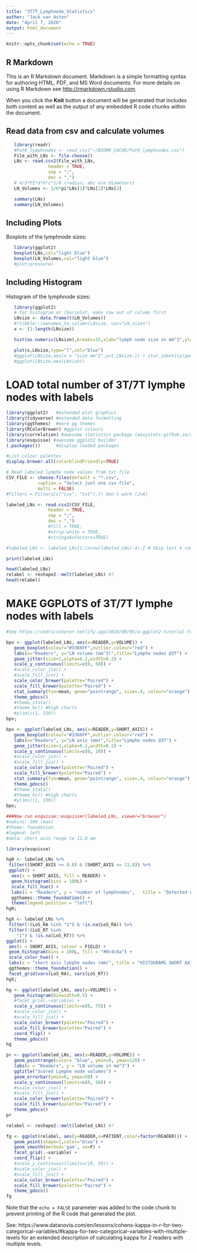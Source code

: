 ```yaml
---
title: "3T7T_Lymphnode_Statistics"
author: "Jack van Asten"
date: "April 7, 2020"
output: html_document
---
```


```r
knitr::opts_chunk$set(echo = TRUE)
```

## R Markdown

This is an R Markdown document. Markdown is a simple formatting syntax for authoring HTML, PDF, and MS Word documents. For more details on using R Markdown see <http://rmarkdown.rstudio.com>.

When you click the **Knit** button a document will be generated that includes both content as well as the output of any embedded R code chunks within the document.

## Read data from csv and calculate volumes
```r
   library(readr)
   #Pat0_lymphnodes <- read_csv("~/BIOMR_CACHE/Pat0_lymphnodes.csv")
   File_with_LNs <- file.choose()
   LNs <- read.csv2(File_with_LNs,
                header = TRUE,
                sep = ";",
                dec = ",")
   # 4/3*PI*a*b*c*1/8 (radius; abc are diameters)
   LN_Volumes <- 1/6*pi*LNs[1]*LNs[2]*LNs[3]
```

```r
   summary(LNs)
   summary(LN_Volumes)
```

## Including Plots
Boxplots of the lymphnode sizes:
```r
   library(ggplot2)
   boxplot(LNs,col="light blue")
   boxplot(LN_Volumes,col="light blue")
   #plot(pressure)
```

## Including Histogram
Histogram of the lymphnode sizes:
```r
   library(ggplot2)
   # for histogram or (bar)plot, make row out of column first
   LNsize <- data.frame(t(LN_Volumes))
   #?tibble::rownames_to_column(LNsize, var="LN_sizes")
   x <- (1:length(LNsize))

   hist(as.numeric(LNsize),breaks=15,xlab="lymph node size in mm^3",ylab="frequency",main="Scored nodes Pat0",col="light green")

   plot(x,LNsize,type="l",col="blue")
   #ggplot(LNsize,aes(x = "size mm^3",y=t.LNsize.)) + stat_identity(geom = "bar")
   #ggplot(LNsize,aes(LNsize))
```

# LOAD total number of 3T/7T lymphe nodes with labels
```r
library(ggplot2)   #extended plot graphics
library(tidyverse) #extended data formatting
library(ggthemes)  #more gg themes
library(RColorBrewer) #ggplot colours
library(correlation) #awesome statistics package (easystats.github.io/correlation)
library(esquisse) #awesome ggplot2 builder
(.packages())      #display loaded packages

#List colour palettes
display.brewer.all(colorblindFriendly=TRUE)

# Read labeled lymphe node values from txt file
CSV_FILE <- choose.files(default = "*.csv",
            caption = "Select just one csv file",
            multi = FALSE)
#filters = Filters[c("csv", "txt"),]) don't work (JvA)

labeled_LNs <- read.csv2(CSV_FILE, 
                header = TRUE,  
                sep = ";",
                dec = ",")
                #fill = TRUE, 
                #strip.white = TRUE, 
                #stringsAsFactors=TRUE)

#labeled_LNs <- labeled_LNs[1:(nrow(labeled_LNs)-4),] # Skip last 4 rows! Not necessary anymore; see README_EXCEL_FILES.JvA

print(labeled_LNs)

head(labeled_LNs)
relabel <- reshape2::melt(labeled_LNs) #?
head(relabel)
```

# MAKE GGPLOTS of 3T/7T lymphe nodes with labels
```r

#See https://cedricscherer.netlify.app/2019/08/05/a-ggplot2-tutorial-for-beautiful-plotting-in-r

bpv <- ggplot(labeled_LNs, aes(x=READER,y=VOLUME)) +
   geom_boxplot(colour="#3366FF",outlier.colour="red") +
   labs(x="Readers", y="LN volume (mm^3)",title="Lymphe nodes @3T") +
   geom_jitter(size=1,alpha=0.2,width=0.2) +
   scale_y_continuous(limits=c(0, 50)) +
   #scale_color_jco() +
   #scale_fill_jco() +
   scale_color_brewer(palette="Paired") +
   scale_fill_brewer(palette="Paired") +
   stat_summary(fun=mean, geom="pointrange", size=.4, colour="orange") +
   theme_gdocs()
   #theme_stata()
   #theme_hc() #high charts
   #ylim(c(1, 150))
bpv;

bpx <- ggplot(labeled_LNs, aes(x=READER,y=SHORT_AXIS)) +
   geom_boxplot(colour="#3366FF",outlier.colour="red") +
   labs(x="Readers", y="LN axis (mm)",title="Lymphe nodes @3T") +
   geom_jitter(size=1,alpha=0.2,width=0.2) +
   scale_y_continuous(limits=c(0, 10)) +
   #scale_color_jco() +
   #scale_fill_jco() +
   scale_color_brewer(palette="Paired") +
   scale_fill_brewer(palette="Paired") +
   stat_summary(fun=mean, geom="pointrange", size=.4, colour="orange") +
   theme_gdocs()
   #theme_stata()
   #theme_hc() #high charts
   #ylim(c(1, 150))
bpx;

###Now run esquisse::esquisser(labeled_LNs, viewer="browser")
#nobins: 100 (max)
#theme: foundation
#legend: left
#data: short axis range to 11.8 mm

library(esquisse)

hg0 <- labeled_LNs %>% 
 filter((SHORT_AXIS >= 0.8) & (SHORT_AXIS <= 11.8)) %>%
 ggplot() +
  aes(x = SHORT_AXIS, fill = READER) +
  geom_histogram(bins = 100L) +
  scale_fill_hue() +
  labs(x = "Readers", y = "number of lymphnodes",   title = "Detected #suspicious lymphe nodes (short axis)", subtitle = "7 tesla") +
  ggthemes::theme_foundation() +
  theme(legend.position = "left")
hg0;

hgX <- labeled_LNs %>%
 filter(!(LoS_RA %in% "1") & !is.na(LoS_RA)) %>%
 filter(!(LoS_RT %in% 
    "1") & !is.na(LoS_RT)) %>%
ggplot() +
 aes(x = SHORT_AXIS, colour = FIELD) +
 geom_histogram(bins = 100L, fill = "#0c4c8a") +
 scale_color_hue() +
 labs(x = "short axis lymphe nodes (mm)", title = "HISTOGRAMS SHORT AXIS LYMPHE NODES", subtitle = "LoS_RA (rows) LoS_RT (cols)", color = "Magnetic Field") +
 ggthemes::theme_foundation() +
 facet_grid(vars(LoS_RA), vars(LoS_RT))
hgX;

hg <- ggplot(labeled_LNs, aes(y=VOLUME)) +
   geom_histogram(binwidth=0.5) +
   #facet_grid(.~variable) +
   scale_y_continuous(limits=c(0, 75)) +
   #scale_color_jco() +
   #scale_fill_jco() +
   scale_color_brewer(palette="Paired") +
   scale_fill_brewer(palette="Paired") +
   coord_flip() +
   theme_gdocs()
hg

pr <- ggplot(labeled_LNs, aes(x=READER,y=VOLUME)) +
   geom_pointrange(color= "blue", ymin=0, ymax=120) +
   labs(x = "Readers", y = "LN volume in mm^3") +
   ggtitle("Scored Lymphe node volumes") +
   geom_errorbar(ymin=0, ymax=50) +
   scale_y_continuous(limits=c(0, 50)) +
   #scale_color_jco() +
   #scale_fill_jco() +
   scale_color_brewer(palette="Paired") +
   scale_fill_brewer(palette="Paired") +
   theme_gdocs()
pr

relabel <- reshape2::melt(labeled_LNs) #?

fg <- ggplot(relabel, aes(y=READER,x=PATIENT,color=factor(READER))) +
   geom_point(shape=1,color="blue") +
   geom_smooth(method='gam', se=F) +
   facet_grid(.~variable) +
   coord_flip() +
   #scale_y_continuous(limits=c(0, 50)) +
   #scale_color_jco() +
   #scale_fill_jco() +
   scale_color_brewer(palette="Paired") +
   scale_fill_brewer(palette="Paired") +
   theme_gdocs()
fg

```

Note that the `echo = FALSE` parameter was added to the code chunk to prevent printing of the R code that generated the plot.

See: https://www.datanovia.com/en/lessons/cohens-kappa-in-r-for-two-categorical-variables/#kappa-for-two-categorical-variables-with-multiple-levels for an extended description of calculating kappa for 2 readers with multiple levels.


